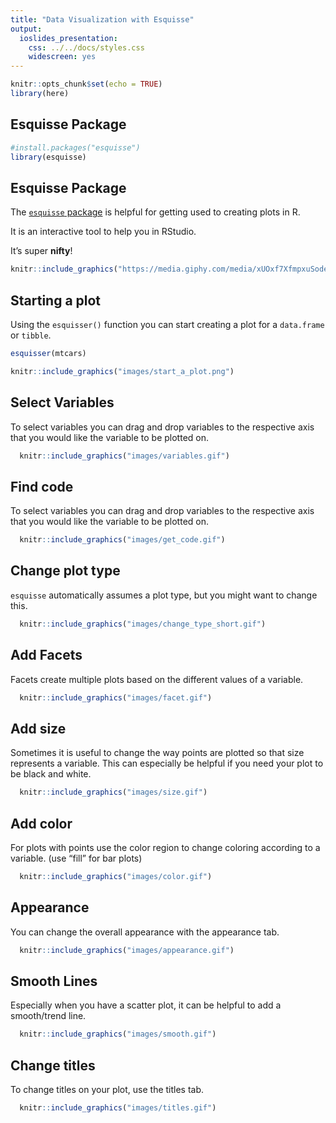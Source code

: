 ```yaml
---
title: "Data Visualization with Esquisse"
output:
  ioslides_presentation:
    css: ../../docs/styles.css
    widescreen: yes
---
```



```r
knitr::opts_chunk$set(echo = TRUE)
library(here)
```

## Esquisse Package

```r
#install.packages("esquisse")
library(esquisse)
```

## Esquisse Package

The [`esquisse` package](https://cran.r-project.org/web/packages/esquisse/vignettes/get-started.html) is helpful for getting used to creating plots in R.

It is an interactive tool to help you in RStudio.

It's super **nifty**!

```r
knitr::include_graphics("https://media.giphy.com/media/xUOxf7XfmpxuSode1O/giphy.gif")
```

## Starting a plot

Using the `esquisser()` function you can start creating a plot for a `data.frame` or `tibble`.

```r
esquisser(mtcars)
```

```r
knitr::include_graphics("images/start_a_plot.png")
```

## Select Variables

To select variables you can drag and drop variables to the respective axis that you would like the variable to be plotted on.

```r
  knitr::include_graphics("images/variables.gif")

```

## Find code

To select variables you can drag and drop variables to the respective axis that you would like the variable to be plotted on.

```r
  knitr::include_graphics("images/get_code.gif")
```


## Change plot type

`esquisse` automatically assumes a plot type, but you might want to change this.

```r
  knitr::include_graphics("images/change_type_short.gif")
```

## Add Facets

Facets create multiple plots based on the different values of a variable.

```r
  knitr::include_graphics("images/facet.gif")
```


## Add size

Sometimes it is useful to change the way points are plotted so that size represents a variable. This can especially be helpful if you need your plot to be black and white.

```r
  knitr::include_graphics("images/size.gif")
```

## Add color

For plots with points use the color region to change coloring according to a variable.
(use "fill" for bar plots)

```r
  knitr::include_graphics("images/color.gif")
```




## Appearance

You can change the overall appearance with the appearance tab.

```r
  knitr::include_graphics("images/appearance.gif")
```

## Smooth Lines

Especially when you have a scatter plot, it can be helpful to add a smooth/trend line. 

```r
  knitr::include_graphics("images/smooth.gif")

```

## Change titles

To change titles on your plot, use the titles tab.

```r
  knitr::include_graphics("images/titles.gif")
```


